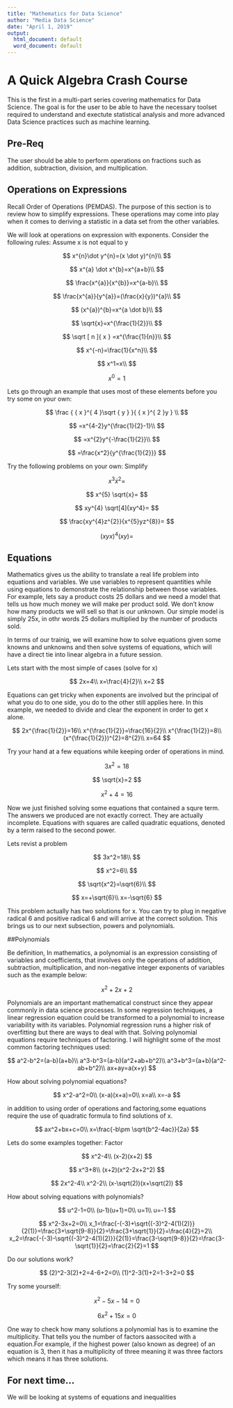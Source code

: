 ---
title: "Mathematics for Data Science"
author: "Media Data Science"
date: "April 1, 2019"
output:
  html_document: default
  word_document: default
---

# A Quick Algebra Crash Course 

This is the first in a multi-part series covering mathematics for Data Science. The goal is for the user to be able to have the necessary toolset required to understand and exectute statistical analysis and more advanced Data Science practices such as machine learning. 

## Pre-Req
The user should be able to perform operations on fractions such as addition, subtraction, division, and multiplication. 

## Operations on Expressions 
Recall Order of Operations (PEMDAS). The purpose of this section is to review how to simplify expressions. These operations may come into play when it comes to deriving a statistic in a data set from the other variables. 

We will look at operations on expression with exponents. Consider the following rules:
Assume x is not equal to y 

$$
x^{n}\dot y^{n}=(x \dot y)^{n}\\
$$



$$
x^{a} \dot x^{b}=x^{a+b}\\
$$


$$
\frac{x^{a}}{x^{b}}=x^{a-b}\\
$$


$$
\frac{x^{a}}{y^{a}}=(\frac{x}{y})^{a}\\
$$


$$
(x^{a})^{b}=x^{a \dot b}\\
$$




$$
\sqrt{x}=x^{\frac{1}{2}}\\
$$




$$
\sqrt [ n ]{ x } =x^{\frac{1}{n}}\\
$$



$$
x^{-n}=\frac{1}{x^n}\\
$$



$$
x^1=x\\
$$

$$
x^0=1
$$

Lets go through an example that uses most of these elements before you try some on your own:

$$
\frac { { x }^{ 4 }\sqrt { y }  }{ { x }^{ 2 }y } \\
$$



$$
=x^{4-2}y^{\frac{1}{2}-1}\\
$$




$$
=x^{2}y^{-\frac{1}{2}}\\
$$



$$
=\frac{x^2}{y^{\frac{1}{2}}}
$$




Try the following problems on your own:
Simplify

$$
x^3 \dot x^{2}=
$$







$$
x^{5}  \sqrt{x}=
$$



$$
xy^{4} \sqrt[4]{xy^4}=
$$



$$
\frac{xy^{4}z^{2}}{x^{5}yz^{8}}=
$$




$$
(xyx)^{4}(xy)=
$$



## Equations 

Mathematics gives us the ability to translate a real life problem into equations and variables. We use variables to represent quantities while using equations to demonstrate the relationship between those variables. For example, lets say a product costs 25 dollars and we need a model that tells us how much money we will make per product sold. We don't know how many products we will sell so that is our unknown. Our simple model is simply 25x, in othr words 25 dollars multiplied by the number of products sold. 

In terms of our trainig, we will examine how to solve equations given some knowns and unknowns and then solve systems of equations, which will have a direct tie into linear algebra in a future session. 

Lets start with the most simple of cases (solve for x)

$$
2x=4\\
x=\frac{4}{2}\\
x=2
$$

Equations can get tricky when exponents are involved but the principal of what you do to one side, you do to the other still applies here. In this example, we needed to divide and clear the exponent in order to get x alone. 

$$
2x^{\frac{1}{2}}=16\\
x^{\frac{1}{2}}=\frac{16}{2}\\
x^{\frac{1}{2}}=8\\
(x^{\frac{1}{2}})^{2}=8^{2}\\
x=64
$$


Try your hand at a few equations while keeping order of operations in mind. 

$$
3x^2=18
$$

$$
\sqrt{x}=2
$$


$$
x^2+4=16
$$





Now we just finished solving some equations that contained a squre term. The answers we produced are not exactly correct. They are actually incomplete. Equations with squares are called quadratic equations, denoted by a term raised to the second power. 

Lets revist a problem 

$$
3x^2=18\\
$$


$$
x^2=6\\
$$






$$
\sqrt{x^2}=\sqrt{6}\\
$$



$$
x=+\sqrt{6}\\
x=-\sqrt{6}
$$

This problem actually has two solutions for x. You can try to plug in negative radical 6 and positive radical 6 and will arrive at the correct solution. This brings us to our next subsection, powers and polynomials. 

##Polynomials 

Be definition, In mathematics, a polynomial is an expression consisting of variables and coefficients, that involves only the operations of addition, subtraction, multiplication, and non-negative integer exponents of variables such as the example below:

$$
x^2+2x+2
$$

Polynomials are an important mathematical construct since they appear commonly in data science processes. In some regression techniques, a linear regression equation could be transformed to a polynomial to increase variability with its variables. Polynomial regression runs a higher risk of overfitting but there are ways to deal with that. 
Solving polynomial equations require techniques of factoring. I will highlight some of the most common factoring techniques used:

$$
a^2-b^2=(a-b)(a+b)\\
a^3-b^3=(a-b)(a^2+ab+b^2)\\
a^3+b^3=(a+b)(a^2-ab+b^2)\\
ax+ay=a(x+y)
$$

How about solving polynomial equations?

$$
x^2-a^2=0\\
(x-a)(x+a)=0\\
x=a\\
x=-a
$$

in addition to using order of operations and factoring,some equations require the use of quadratic formula to find solutions of x. 

$$
ax^2+bx+c=0\\
x=\frac{-b\pm \sqrt{b^2-4ac}}{2a}
$$

Lets do some examples together: 
Factor

$$
x^2-4\\
(x-2)(x+2)
$$

$$
x^3+8\\
(x+2)(x^2-2x+2^2)
$$

$$
2x^2-4\\
x^2-2\\
(x-\sqrt(2))(x+\sqrt(2))
$$

How about solving equations with polynomials? 

$$
u^2-1=0\\
(u-1)(u+1)=0\\
u=1\\
u=-1
$$

$$
x^2-3x+2=0\\
x_1=\frac{-(-3)+\sqrt{(-3)^2-4(1)(2)}}{2(1)}=\frac{3+\sqrt{9-8}}{2}=\frac{3+\sqrt{1}}{2}=\frac{4}{2}=2\\
x_2=\frac{-(-3)-\sqrt{(-3)^2-4(1)(2)}}{2(1)}=\frac{3-\sqrt{9-8}}{2}=\frac{3-\sqrt{1}}{2}=\frac{2}{2}=1
$$

Do our solutions work? 

$$
(2)^2-3(2)+2=4-6+2=0\\
(1)^2-3(1)+2=1-3+2=0
$$


Try some yourself:

$$
x^2-5x-14=0
$$



$$
6x^2+15x=0
$$


One way to check how many solutions a polynomial has is to examine the multiplicity. That tells you the number of factors aassocited with a equation.For example, if the highest power (also known as degree) of an equation is 3, then it has a multiplicity of three meaning it was three factors which means it has three solutions. 


## For next time...

We will be looking at systems of equations and inequalities




